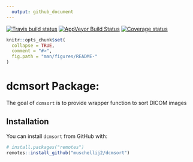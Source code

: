```yaml
---
  output: github_document
---
```


[![Travis build status](https://travis-ci.org/muschellij2/dcmsort.svg?branch=master)](https://travis-ci.org/muschellij2/dcmsort)
[![AppVeyor Build Status](https://ci.appveyor.com/api/projects/status/github/muschellij2/dcmsort?branch=master&svg=true)](https://ci.appveyor.com/project/muschellij2/dcmsort)
[![Coverage status](https://coveralls.io/repos/github/muschellij2/dcmsort/badge.svg?branch=master)](https://coveralls.io/r/muschellij2/dcmsort?branch=master)
<!-- README.md is generated from README.Rmd. Please edit that file -->

```r
knitr::opts_chunk$set(
  collapse = TRUE,
  comment = "#>",
  fig.path = "man/figures/README-"
)
```
# dcmsort Package: 
The goal of `dcmsort` is to provide wrapper function to sort DICOM images

## Installation

You can install `dcmsort` from GitHub with:

```r
# install.packages("remotes")
remotes::install_github("muschellij2/dcmsort")
```
